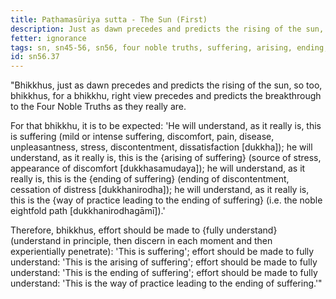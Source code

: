 ```yaml
---
title: Paṭhamasūriya sutta - The Sun (First)
description: Just as dawn precedes and predicts the rising of the sun, so too, for a bhikkhu, right view precedes and predicts the breakthrough to the Four Noble Truths as they really are.
fetter: ignorance
tags: sn, sn45-56, sn56, four noble truths, suffering, arising, ending, way of practice, path, dawn, sun, right view, wisdom
id: sn56.37
---
```


"Bhikkhus, just as dawn precedes and predicts the rising of the sun, so too, bhikkhus, for a bhikkhu, right view precedes and predicts the breakthrough to the Four Noble Truths as they really are.

For that bhikkhu, it is to be expected: 'He will understand, as it really is, this is suffering (mild or intense suffering, discomfort, pain, disease, unpleasantness, stress, discontentment, dissatisfaction [dukkha]); he will understand, as it really is, this is the \{arising of suffering} (source of stress, appearance of discomfort [dukkhasamudaya]); he will understand, as it really is, this is the \{ending of suffering} (ending of discontentment, cessation of distress [dukkhanirodha]); he will understand, as it really is, this is the \{way of practice leading to the ending of suffering} (i.e. the noble eightfold path [dukkhanirodhagāmī]).'

Therefore, bhikkhus, effort should be made to \{fully understand} (understand in principle, then discern in each moment and then experientially penetrate): 'This is suffering';
effort should be made to fully understand: 'This is the arising of suffering';
effort should be made to fully understand: 'This is the ending of suffering';
effort should be made to fully understand: 'This is the way of practice leading to the ending of suffering.'"